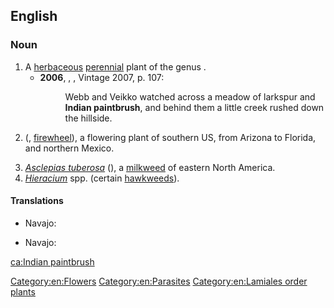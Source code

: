 ==English==
{{wikipedia}}

===Noun===
{{en-noun|-}}

# A [[herbaceous]] [[perennial]] plant of the genus {{taxlink|Castilleja|genus|noshow=1}}.
#* '''2006''', {{w|Thomas Pynchon}}, ''{{w|Against the Day}}'', Vintage 2007, p. 107:
#*: Webb and Veikko watched across a meadow of larkspur and '''Indian paintbrush''', and behind them a little creek rushed down the hillside.
# {{taxlink|Gaillardia pulchella|species|noshow=1}} ({{vern|Indian blanket}}, [[firewheel]]), a flowering plant of southern US, from Arizona to Florida, and northern Mexico.
# ''[[Asclepias tuberosa]]'' ({{vern|butterfly weed}}), a [[milkweed]] of eastern North America.
# ''[[Hieracium]]'' spp. (certain [[hawkweed]]s).

====Translations====
{{trans-top|''Castilleja''}}
* Navajo: {{t|nv|dahiitį́hídą́ą́ʼtsoh}}
{{trans-mid}}
{{trans-bottom}}
{{trans-top|''Gaillardia pulchella''}}
* Navajo: {{t-needed|nv}}
{{trans-mid}}
{{trans-bottom}}

[[Category:en:Flowers]]
[[Category:en:Parasites]]
[[Category:en:Lamiales order plants]]

[[ca:Indian paintbrush]]
